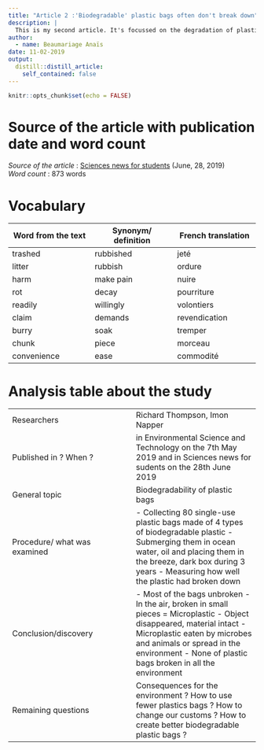 ```yaml
---
title: "Article 2 :'Biodegradable' plastic bags often don't break down"
description: |
  This is my second article. It's focussed on the degradation of plastic bags which means degradation in microplastics.
author:
  - name: Beaumariage Anaïs
date: 11-02-2019
output:
  distill::distill_article:
    self_contained: false
---
```


```r
knitr::opts_chunk$set(echo = FALSE)
```

# Source of the article with publication date and word count

*Source of the article* : [Sciences news for students](https://www.sciencenewsforstudents.org/article/biodegradable-plastic-bags-often-dont-break-down) (June, 28, 2019)  
*Word count* : 873 words  

# Vocabulary  
| Word from the text    | Synonym/ definition    | French translation    |
| --- | --- | --- |
|trashed     | rubbished    | jeté    |
| litter    | rubbish    | ordure    |
| harm    | make pain    | nuire    |
| rot    | decay    | pourriture    |
| readily    | willingly    | volontiers    |
| claim    | demands    | revendication    |
| burry    | soak     |  tremper   |
| chunk    | piece    | morceau    |
| convenience    | ease    | commodité    |

# Analysis table about the study
|     |     |
| --- | --- |
|  Researchers   | Richard Thompson, Imon Napper   |
| Published in ? When ?    | in Environmental Science and Technology on the 7th May 2019 and in Sciences news for sudents on the 28th June 2019    |
| General topic    | Biodegradability of plastic bags    |
| Procedure/ what was examined    |  - Collecting 80 single-use plastic bags made of 4 types of biodegradable plastic  - Submerging them in ocean water, oil and placing them in the breeze, dark box during 3 years  - Measuring how well the plastic had broken down |
| Conclusion/discovery    | - Most of the bags unbroken   - In the air, broken in small pieces = Microplastic  - Object disappeared, material intact  - Microplastic eaten by microbes and animals or spread in the environment  - None of plastic bags broken in all the environment|
| Remaining questions    | Consequences for the environment ? How to use fewer plastics bags ? How to change our customs ? How to create better biodegradable plastic bags ?     |



